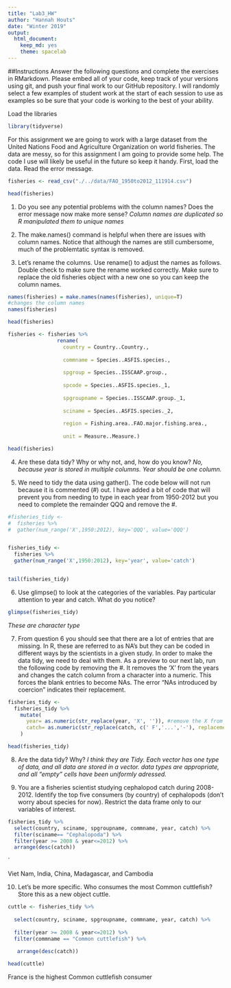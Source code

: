 ```yaml
---
title: "Lab3_HW"
author: "Hannah Houts"
date: "Winter 2019"
output: 
  html_document:
    keep_md: yes
    theme: spacelab
---
```


##Instructions
Answer the following questions and complete the exercises in RMarkdown. Please embed all of your code, keep track of your versions using git, and push your final work to our GitHub repository. I will randomly select a few examples of student work at the start of each session to use as examples so be sure that your code is working to the best of your ability.

Load the libraries
```r
library(tidyverse)
```

For this assignment we are going to work with a large dataset from the United Nations Food and Agriculture Organization on world fisheries. The data are messy, so for this assignment I am going to provide some help. The code I use will likely be useful in the future so keep it handy. First, load the data. Read the error message.

```r
fisheries <- read_csv("./../data/FAO_1950to2012_111914.csv")

```
```r
head(fisheries)
```

1. Do you see any potential problems with the column names? Does the error message now make more sense?
_Column names are duplicated so R manipulated them to unique names_

2. The make.names() command is helpful when there are issues with column names. Notice that although the names are still cumbersome, much of the problemtatic syntax is removed.

3. Let's rename the columns. Use rename() to adjust the names as follows. Double check to make sure the rename worked correctly. Make sure to replace the old fisheries object with a new one so you can keep the column names.

```r
names(fisheries) = make.names(names(fisheries), unique=T) 
#changes the column names
names(fisheries)
```


```r
head(fisheries)
```

```r
fisheries <- fisheries %>% 
                rename(
                  country = Country..Country.,
                      
                  commname = Species..ASFIS.species.,
               
                  spgroup = Species..ISSCAAP.group.,    
              
                  spcode = Species..ASFIS.species._1,  
                  
                  spgroupname = Species..ISSCAAP.group._1,
                  
                  sciname = Species..ASFIS.species._2,
              
                  region = Fishing.area..FAO.major.fishing.area.,
                 
                  unit = Measure..Measure.)

head(fisheries)

```

4. Are these data tidy? Why or why not, and, how do you know?
 _No, because year is stored in multiple columns. Year should be one column._

5. We need to tidy the data using gather(). The code below will not run because it is commented (#) out. I have added a bit of code that will prevent you from needing to type in each year from 1950-2012 but you need to complete the remainder QQQ and remove the #.

```r
#fisheries_tidy <- 
#  fisheries %>% 
#  gather(num_range('X',1950:2012), key='QQQ', value='QQQ')


fisheries_tidy <- 
  fisheries %>% 
  gather(num_range('X',1950:2012), key='year', value='catch')


tail(fisheries_tidy)
```

6. Use glimpse() to look at the categories of the variables. Pay particular attention to year and catch. What do you notice?
```r
glimpse(fisheries_tidy)
```

_These are character type_



7. From question 6 you should see that there are a lot of entries that are missing. In R, these are referred to as NA's but they can be coded in different ways by the scientists in a given study. In order to make the data tidy, we need to deal with them. As a preview to our next lab, run the following code by removing the #. It removes the 'X' from the years and changes the catch column from a character into a numeric. This forces the blank entries to become NAs. The error "NAs introduced by coercion" indicates their replacement.

```r
fisheries_tidy <- 
  fisheries_tidy %>% 
    mutate(
      year= as.numeric(str_replace(year, 'X', '')), #remove the X from year
      catch= as.numeric(str_replace(catch, c(' F','...','-'), replacement = '')) #replace character strings with NA
    )
```

```r
head(fisheries_tidy)
```


8. Are the data tidy? Why?
_I think they are Tidy. Each vector has one type of data, and all data are stored in a vector. data types are appropriate, and all "empty" cells have been uniformly adressed._

9. You are a fisheries scientist studying cephalopod catch during 2008-2012. Identify the top five consumers (by country) of cephalopods (don't worry about species for now). Restrict the data frame only to our variables of interest.


```r
fisheries_tidy %>%
  select(country, sciname, spgroupname, commname, year, catch) %>%
  filter(sciname== "Cephalopoda") %>%
  filter(year >= 2008 & year<=2012) %>%
  arrange(desc(catch))
```
`

Viet Nam, India, China, Madagascar, and Cambodia

10. Let's be more specific. Who consumes the most Common cuttlefish? Store this as a new object cuttle.



```r
cuttle <- fisheries_tidy %>%
  
  select(country, sciname, spgroupname, commname, year, catch) %>%
  
  filter(year >= 2008 & year<=2012) %>%
  filter(commname == "Common cuttlefish") %>%
 
   arrange(desc(catch))

head(cuttle)
```

France is the highest Common cuttlefish consumer


















